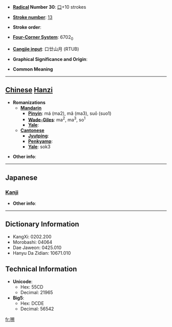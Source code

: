 * '''[[Wiktionary:Chinese radical index| Radical]] Number 30''': [[Wiktionary:Chinese radical index 口|口]]+10 strokes

* '''[[Wiktionary:Chinese total strokes index|Stroke number]]''': [[Wiktionary:Chinese total strokes index 13|13]]

* '''Stroke order''': 

* '''[[Wiktionary:Chinese four corner index|Four-Corner System]]''': 6702<sub>0</sub>

* '''[[Wiktionary:Chinese Cangjie index|Cangjie input]]''': 口廿山月 (RTUB)

* '''Graphical Significance and Origin''': 

* '''Common Meaning'''

----

== [[Chinese]] [[Hanzi]] ==

* '''Romanizations'''
** '''[[Mandarin]]'''
*** '''[[Pinyin]]''': má (ma2), mǎ (ma3), suō (suo1)
*** '''[[Wade-Giles]]''': ma<sup>2</sup>, ma<sup>3</sup>, so<sup>1</sup>
*** '''[[Yale]]''': 
** '''[[Cantonese]]'''
*** '''[[Jyutping]]''':
*** '''[[Penkyamp]]''': 
*** '''[[Yale]]''': sok3

* '''Other info''': 

----

==Japanese==
===[[Kanji]]===
{{kanji|on readings=[[さく]] (saku)|kun readings=[[すふ]] (sufu)}}

* '''Other info''':  

----

== Dictionary Information ==

* KangXi: 0202.200
* Morobashi: 04064
* Dae Jaweon: 0425.010
* Hanyu Da Zidian: 10671.010

== Technical Information ==

* '''Unicode''':
** Hex: 55CD
** Decimal: 21965
* '''Big5''':
** Hex: DCDE
** Decimal: 56542

[[fr:嗍]]